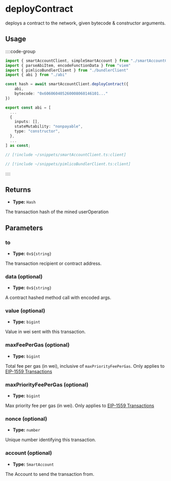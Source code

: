 # deployContract

deploys a contract to the network, given bytecode & constructor arguments.

## Usage

::::code-group

```ts [example.ts]
import { smartAccountClient, simpleSmartAccount } from "./smartAccountClient"
import { parseAbiItem, encodeFunctionData } from "viem"
import { pimlicoBundlerClient } from "./bundlerClient"
import { abi } from "./abi"

const hash = await smartAccountClient.deployContract({
    abi,
    bytecode: "0x606060405260008060146101..."
})
```

```ts [abi.ts]
export const abi = [
  ...
  {
    inputs: [],
    stateMutability: "nonpayable",
    type: "constructor",
  },
  ...
] as const;
```

```ts [smartAccountClient.ts]
// [!include ~/snippets/smartAccountClient.ts:client]
```

```ts [bundlerClient.ts]
// [!include ~/snippets/pimlicoBundlerClient.ts:client]
```

::::

## Returns

- **Type:** `Hash`

The transaction hash of the mined userOperation

## Parameters

### to

- **Type:** `0x${string}`

The transaction recipient or contract address.

### data (optional)

- **Type:** `0x${string}`

A contract hashed method call with encoded args.

### value (optional)

- **Type:** `bigint`

Value in wei sent with this transaction.

### maxFeePerGas (optional)

- **Type:** `bigint`

Total fee per gas (in wei), inclusive of `maxPriorityFeePerGas`. Only applies to [EIP-1559 Transactions](/docs/glossary/terms#eip-1559-transaction)

### maxPriorityFeePerGas (optional)

- **Type:** `bigint`

Max priority fee per gas (in wei). Only applies to [EIP-1559 Transactions](/docs/glossary/terms#eip-1559-transaction)

### nonce (optional)

- **Type:** `number`

Unique number identifying this transaction.

### account (optional)

- **Type:** `SmartAccount`

The Account to send the transaction from.

